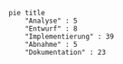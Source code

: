 ```mermaid
pie title
    "Analyse" : 5
    "Entwurf" : 8
    "Implementierung" : 39
    "Abnahme" : 5
    "Dokumentation" : 23
```
